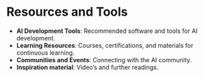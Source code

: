 # Resources and Tools

-   **AI Development Tools**: Recommended software and tools for AI development.
-   **Learning Resources**: Courses, certifications, and materials for continuous learning.
-   **Communities and Events**: Connecting with the AI community.
-   **Inspiration material**: Video's and further readings.

```{=html}
    <div class="container mt-5">
        <div class="row" id="cards-container">
            <!-- Cards will be inserted here -->
        </div>
    </div>
```

